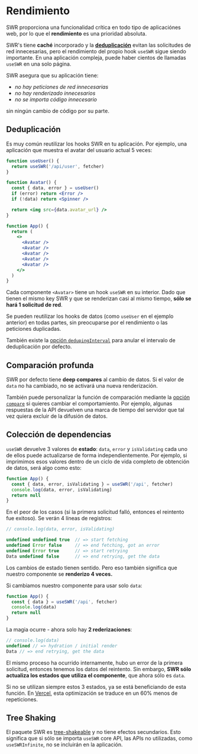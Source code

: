 # Rendimiento

SWR proporciona una funcionalidad crítica en todo tipo de aplicaciónes web, por
lo que el **rendimiento** es una prioridad absoluta.

SWR's tiene **caché** incorporado y la
**[deduplicación](/advanced/performance#deduplication)** evitan las solicitudes
de red innecesarias, pero el rendimiento del propio hook `useSWR` sigue siendo
importante. En una aplicación compleja, puede haber cientos de llamadas `useSWR`
en una solo página.

SWR asegura que su aplicación tiene:

- _no hay peticiones de red innecesarias_
- _no hay renderizado innecesarios_
- _no se importa código innecesario_

sin ningún cambio de código por su parte.

## Deduplicación

Es muy común reutilizar los hooks SWR en tu aplicación. Por ejemplo, una
aplicación que muestra el avatar del usuario actual 5 veces:

```jsx
function useUser() {
  return useSWR('/api/user', fetcher)
}

function Avatar() {
  const { data, error } = useUser()
  if (error) return <Error />
  if (!data) return <Spinner />

  return <img src={data.avatar_url} />
}

function App() {
  return (
    <>
      <Avatar />
      <Avatar />
      <Avatar />
      <Avatar />
      <Avatar />
    </>
  )
}
```

Cada componente `<Avatar>` tiene un hook `useSWR` en su interior. Dado que
tienen el mismo key SWR y que se renderizan casi al mismo tiempo, **sólo se hará
1 solicitud de red**.

Se pueden reutilizar los hooks de datos (como `useUser` en el ejemplo anterior)
en todas partes, sin preocuparse por el rendimiento o las peticiones duplicadas.

También existe la [opción `dedupingInterval`](/docs/options) para anular el
intervalo de deduplicación por defecto.

## Comparación profunda

SWR por defecto tiene **deep compares** al cambio de datos. Si el valor de
`data` no ha cambiado, no se activará una nueva renderización.

También puede personalizar la función de comparación mediante la
[opción `compare`](/docs/options) si quieres cambiar el comportamiento. Por
ejemplo, algunas respuestas de la API devuelven una marca de tiempo del servidor
que tal vez quiera excluir de la difusión de datos.

## Colección de dependencias

`useSWR` devuelve 3 valores de **estado**: `data`, `error` y `isValidating` cada
uno de ellos puede actualizarse de forma independientemente. Por ejemplo, si
imprimimos esos valores dentro de un ciclo de vida completo de obtención de
datos, será algo como esto:

```jsx
function App() {
  const { data, error, isValidating } = useSWR('/api', fetcher)
  console.log(data, error, isValidating)
  return null
}
```

En el peor de los casos (si la primera solicitud falló, entonces el reintento
fue exitoso). Se verán 4 líneas de registros:

```js
// console.log(data, error, isValidating)

undefined undefined true  // => start fetching
undefined Error false     // => end fetching, got an error
undefined Error true      // => start retrying
Data undefined false      // => end retrying, get the data
```

Los cambios de estado tienen sentido. Pero eso también significa que nuestro
componente se **renderizo 4 veces.**

Si cambiamos nuestro componente para usar solo `data`:

```jsx
function App() {
  const { data } = useSWR('/api', fetcher)
  console.log(data)
  return null
}
```

La magia ocurre - ahora solo hay **2 rederizaciones**:

```js
// console.log(data)
undefined // => hydration / initial render
Data // => end retrying, get the data
```

El mismo proceso ha ocurrido internamente, hubo un error de la primera
solicitud, entonces tenemos los datos del reintento. Sin embargo, **SWR sólo
actualiza los estados que utiliza el componente**, que ahora sólo es `data`.

Si no se utilizan siempre estos 3 estados, ya se está beneficiando de esta
función. En [Vercel](https://vercel.com), esta optimización se traduce en un 60%
menos de repeticiones.

## Tree Shaking

El paquete SWR es [tree-shakeable](https://webpack.js.org/guides/tree-shaking) y
no tiene efectos secundarios. Esto significa que si sólo se importa `useSWR`
core API, las APIs no utilizadas, como `useSWRInfinite`, no se incluirán en la
aplicación.
